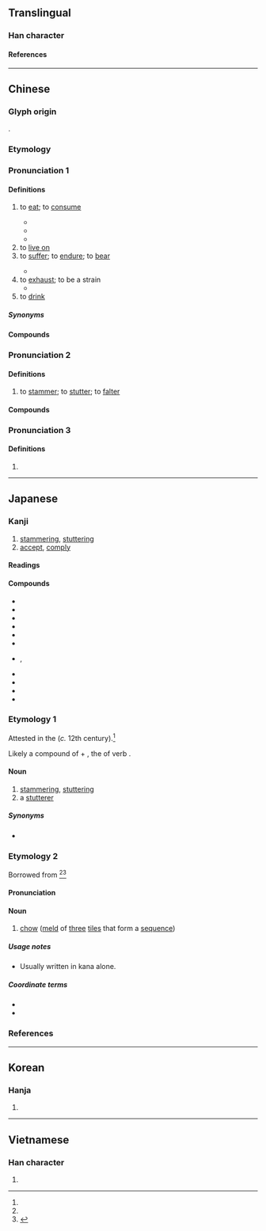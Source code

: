 {{also|喫}}
{{character info/new}}
==Translingual==
{{stroke order|strokes=6}}

===Han character===
{{Han char|rn=30|rad=口|as=03|sn=6|four=68017|canj=RON|ids=⿰口乞}}

====References====
{{Han ref|kx=0174.170|dkj=03280|dj=0387.100|hdz=10579.050|uh=5403}}

----

==Chinese==

===Glyph origin===
{{Han etym}}
{{Han compound|口|乞|ls=psc|c1=s|c2=p}}.
{{zh-wp}}

===Etymology===
{{rfe|zh|how are the different pronunciations related? to stutter > to eat one's sounds (Schuessler, 2007)? STEDT seems to relate "to eat" to *m-dz(y)a-k/n/t/s (EAT / FOOD / FEED / RICE)}}

===Pronunciation 1===
{{zh-forms|t2=喫|alt=切-Shanghai,吔:jaak3}}
{{zh-pron
|m=chī
|m-s=ci2
|dg=чы1
|c=hek3,jaak3
|c_note=jaak3 - colloquial
|c-t=hiak1
|g=qiah6
|g_note=Often written as {{lang|zh|喫}}
|j=ceh4
|mn=xm,qz,zz:khit/xm:khek/qz:khiak
|mn-t=ngeg4
|w=4qiq
|x=qia6
|mc=
|ma=y
|cat=v
}}

====Definitions====
{{zh-hanzi}}

# to [[eat]]; to [[consume]]
#: {{zh-x|他 很 喜歡 吃飯。|He loves to '''eat'''.}}
#: {{zh-x|你 吃飯 了 嗎？|Have you eaten? (also a greeting)}}
#* {{zh-x|你 吃 過 飯 嗎？|Have you eaten? (also a greeting)}}
#* {{zh-x|儂 飯 吃 過 了 𠲎？|Have you eaten? (also a greeting)|SH}}
#* {{zh-x|排 排 坐，吃 果果。|Let's sit together and '''eat''' fruits.|C|ref={{lang|zh|《排排坐》}}, traditional children's song}}
# to [[live on]]
# to [[suffer]]; to [[endure]]; to [[bear]]
#: {{zh-x|吃苦|to endure hardship}}
#: {{zh-x|吃虧|to suffer losses, to be at a disadvantage}}
#* {{zh-x|他 胸口 吃 了 一 槍。|He '''took''' a bullet in the chest.}}
# to [[exhaust]]; to be a strain
#* {{zh-x|@Chrome 吃 內存。|Chrome is a memory '''hog'''.}}
# to [[drink]]

=====Synonyms=====
{{zh-dial}}
{{zh-dial|喝}}

====Compounds====
{{zh-der|吃白飯|吃白眼|吃敗仗|吃飽|吃飽了撐的|吃閉門羹|吃不到|吃不得|吃不動|吃不慣|吃不好|吃不開|吃不來|吃不了，兜著走|吃不了|吃不起|吃不上|吃不透|吃不下|吃不消|吃不住|吃茶|吃吃喝喝|吃醋|吃大鍋飯|吃刀|吃得開|吃得苦中苦，方為人上人|吃得來|吃得了|吃得下|吃得消|吃得住|吃掉|吃定心丸|吃豆腐|吃獨食|吃兒|吃耳光|吃飯|吃乾醋|吃乾飯|吃功夫|吃官司|吃管子|吃慣|吃好|吃喝兒|吃喝嫖賭|吃喝玩樂|吃黑棗兒|吃後悔藥|吃花酒|吃皇糧|吃回扣|吃回頭草|吃葷|吃貨|吃緊|吃勁|吃驚|吃酒|吃開口飯|吃糠咽菜|吃客|吃空額|吃苦|吃苦頭|吃虧|吃勞保|吃老本|吃纍|吃裏爬外|吃力|吃零食|吃零嘴|吃碼頭|吃悶虧|吃膩|吃偏飯|吃槍藥|吃槍子|吃青|吃青春飯|吃請|吃人家的嘴軟，拿人家的手短|吃軟不吃硬|吃軟飯|吃傷|吃商品糧|吃食|吃食堂|吃水|吃水不忘掘井人|吃素|吃透|吃席|吃喜酒|吃閒飯|吃現成飯|吃相|吃香|吃小虧，占大便宜|吃小灶|吃心|吃鴨蛋|吃啞巴虧|吃一驚|吃一塹，長一智|吃贓|吃齋|吃著碗裏，望著鍋裏|吃重|吃主|吃住|吃租|吃嘴|吃罪|街頭小吃|吃口|吃味兒|吃板刀麵|吃葷飯|吃香喝辣|一魚兩吃|吃糧|吃太平飯|吃燒餅|吃十方|吃寡醋|吃人兒的|吃醋爭風|天狗吃月|吃眼前虧|吃瓦片兒|吃受|吃大戶|吃錯藥|吃交|吃掛絡兒|中吃|吃法|吃寡酒|叫吃|吃館子|倒吃甘蔗|吃火鍋|坐吃山空|吃閒話|吃釘子|吃醋撚酸|吃癟|吃不服|吃賠賬|吃盡當光|吃齋唸佛|吃夜草|吃案|吃喝不分|吃一看二|吃藥|大吃大喝|吃勞金|吞吃|吃私|吃土|吃排頭|吃空茶|吃傷了|吃了秤砣|吃苦耐勞|吃啞吧虧|吃敲才|吃地面|幫狗吃食|吃床腿|吃飯傢伙|坐吃山崩|吃飛醋|幫虎吃食|吃辣麵|吃得光|吃水線|小吃|一雞三吃|吃喜|吃洋飯|吃自來食|吃白食|寅吃卯糧|吃拜拜|吃排落|好吃懶做|好吃|吃惱|夯吃|不吃虧|吃自在飯|吃生活|大吃大嚼|大吃一驚|大吃|吃醋拈酸|吃得|吃舊鍋粥|吃大項|吃人|吃飯防噎|吃煙|吃現成|吃螺絲|少吃無著|吃墨船兒|吃飯家伙|吃裡爬外|吃裡扒外|吃衙門飯|吃紅|吃碰|吃棒|吃本|吃子孫飯|吃味|吃到飽|吃偏食|吃人蟲|吃牌|吃釘板|吃合家歡|吃教|吃死飯|吃犒勞|吃派飯|偷吃|嘴吃屎|吃冤枉|狗吃屎|死吃死嚼|撩蜂吃螫|白吃白住|混吃混玩|搶生吃|應卯吃糧|放牛吃草|禮教吃人|白吃白喝|爭鋒吃醋|百吃不厭|手面賺吃|白吃|生吃|爭風吃醋|獨吃自痾|狗吃熱屎|添案小吃|拈酸吃醋|混飯吃|抹嘴吃|暗吃一驚|濫吃濫用|搪酒吃|狼吃幞頭|穩吃三注|零吃|自找苦吃|貪吃|黑吃黑|討吃|通吃|老大吃驚|靠山吃山|自討苦吃|賞口飯吃|貪吃懶做|蟲吃牙|吃過路兵}}

===Pronunciation 2===
{{zh-forms}}
{{zh-pron
|m=吃,2a=y
|m-s=
|c=hek3,gat1
|mn=xm,qz:gut
|mn-t=geh4
|dial=n
|mc=y
|oc=y
|ma=y
|cat=v
}}

====Definitions====
{{zh-hanzi}}

# to [[stammer]]; to [[stutter]]; to [[falter]]
#: {{zh-x|口吃|to stammer, to stutter}}

====Compounds====
{{zh-der|fold=1|口吃|吃口令|吃子|蹇吃|鄧艾吃}}

===Pronunciation 3===
{{zh-forms}}
{{zh-pron
|m=qī,jí,1nb=Mainland,2nb=Taiwan
|c=hat1
|mn=xm,qz:khit
|dial=n
|ma=y
|cat=
}}

====Definitions====
{{zh-hanzi}}

# {{zh-only|吃吃|qīqī}}

{{zh-cat|Beginning}}

----

==Japanese==

===Kanji===
{{ja-kanji|grade=|rs=口03}}

# [[stammer]]ing, [[stutter]]ing
# [[accept]], [[comply]]

====Readings====
{{ja-readings
|goon=こち
|kanon=きつ
|kun=きっ-する<きつ-する, ども-り, ども-る
}}

====Compounds====
{{der-top}}
* {{ja-r|吃驚|きっきょう}}
* {{ja-r|吃緊|きっきん}}
* {{ja-r|吃水|きっすい}}
* {{ja-r|吃相|きっそう}}
* {{ja-r|吃音|きつおん}}
* {{ja-r|吃%語|きつ%ご}}
* {{ja-r|吃吃|きつきつ|rom=-}}, {{ja-r|吃々|きつきつ}}
* {{ja-r|吃又|^どもまた}}
* {{ja-r|吃逆|しゃっくり}}
* {{ja-r|小%吃|シァオ%チー}}
* {{ja-r|吃驚|びっくり}}
{{der-bottom}}

===Etymology 1===
{{ja-kanjitab|ままなき|yomi=irr}}

Attested in the ''{{w|Ruiju Myōgishō}}'' (''c.'' 12th century).<ref name="DJR"/>

Likely a compound of {{m|ja|儘|tr=mama||[[remain]]ing at a certain [[state]]}} + {{m|ja|泣き|tr=naki}}, the {{m|ja|連用形|tr=ren'yōkei||stem or continuative form}} of verb {{m|ja|泣く|tr=naku||to [[cry]]}}. {{rfv-etym|ja}}

====Noun====
{{ja-noun|ままなき}}

# [[stammer]]ing, [[stutter]]ing
# a [[stutterer]]

=====Synonyms=====
* {{ja-r|吃り|どもり}}

===Etymology 2===
{{ja-kanjitab|ちー|yomi=irr}}
Borrowed from {{bor|ja|cmn|吃|tr=chī|lit=to [[eat]]|sort=ちー}}<ref name="DJR"/><ref name="DJS">{{R:Daijisen}}</ref>

====Pronunciation====
{{ja-pron|y=i|チー|acc=1|acc_ref=DJR}}

====Noun====
{{ja-noun|チー}}

# {{lb|ja|mahjong|sort=ちー}} [[chow]] ([[meld]] of [[three]] [[tiles]] that form a [[sequence]])

=====Usage notes=====
* Usually written in kana alone.

=====Coordinate terms=====
* {{ja-r|碰|ポン|[[pung]]}}
* {{ja-r|槓|カン|[[kong]]}}

===References===
<references/>

----

==Korean==

===Hanja===
{{ko-hanja|흘}}

# {{rfdef|ko|sort=口03}}

----

==Vietnamese==

===Han character===
{{vi-readings|reading=[[khật]], [[hấc]], [[hất]], [[hớt]], [[ngát]], [[ngặt]], [[ngật]], [[ực]], [[cật]]|rs=口03}}

# {{rfdef|vi|sort=口03}}